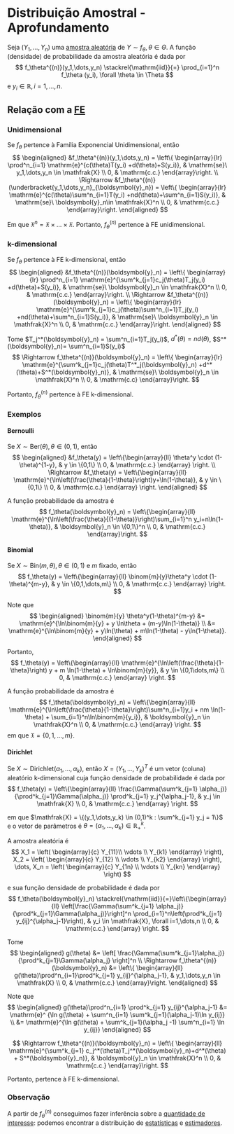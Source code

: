 # Distribuição Amostral - Aprofundamento

Seja $(Y_1,\dots,Y_n)$ uma [amostra aleatória](populacao-e-amostra.qmd#aa) de $Y\sim f_\theta, \theta \in \Theta$.
A função (densidade) de probabilidade da amostra aleatória é dada por
$$
f_\theta^{(n)}(y_1,\dots,y_n) \stackrel{\mathrm{iid}}{=} \prod_{i=1}^n f_\theta (y_i), \forall \theta \in \Theta
$$
e $y_i \in \mathbb{R}, i = 1,\dots,n$.

## Relação com a [FE](familia-exponencial.qmd)

### Unidimensional

Se $f_\theta$ pertence à Família Exponencial Unidimensional, então
$$
\begin{aligned}
&f_\theta^{(n)}(y_1,\dots,y_n) =
\left\{ \begin{array}{lr}
\prod^n_{i=1} \mathrm{e}^{c(\theta)T(y_i) +d(\theta)+S(y_i)}, & \mathrm{se}\ y_1,\dots,y_n \in \mathfrak{X} \\
0, & \mathrm{c.c.}
\end{array}\right. \\
\Rightarrow
&f_\theta^{(n)}(\underbracket{y_1,\dots,y_n}_{\boldsymbol{y}_n}) =
\left\{ \begin{array}{lr}
\mathrm{e}^{c(\theta)\sum^n_{i=1}T(y_i) +nd(\theta)+\sum^n_{i=1}S(y_i)}, & \mathrm{se}\ \boldsymbol{y}_n\in \mathfrak{X}^n \\
0, & \mathrm{c.c.}
\end{array}\right.
\end{aligned}
$$

Em que $\mathfrak{X}^n = \mathfrak{X} \times \dots \times \mathfrak{X}$. Portanto, $f_\theta^{(n)}$ pertence à
FE unidimensional.

### k-dimensional

Se $f_\theta$ pertence à FE k-dimensional, então
$$
\begin{aligned}
&f_\theta^{(n)}(\boldsymbol{y}_n) =
\left\{ \begin{array}{lr}
\prod^n_{i=1} \mathrm{e}^{\sum^k_{j=1}c_j(\theta)T_j(y_i) +d(\theta)+S(y_i)}, & \mathrm{se}\ \boldsymbol{y}_n \in \mathfrak{X}^n \\
0, & \mathrm{c.c.}
\end{array}\right. \\
\Rightarrow
&f_\theta^{(n)}(\boldsymbol{y}_n) = 
\left\{ \begin{array}{lr}
\mathrm{e}^{\sum^k_{j=1}c_j(\theta)\sum^n_{i=1}T_j(y_i) +nd(\theta)+\sum^n_{i=1}S(y_i)}, & \mathrm{se}\ \boldsymbol{y}_n \in \mathfrak{X}^n \\
0, & \mathrm{c.c.}
\end{array}\right.
\end{aligned}
$$

Tome $T_j^*(\boldsymbol{y}_n) = \sum^n_{i=1}T_j(y_i)$, $d^*(\theta)=nd(\theta)$, $S^*(\boldsymbol{y}_n)= \sum^n_{i=1}S(y_i)$
$$
\Rightarrow f_\theta^{(n)}(\boldsymbol{y}_n) =
\left\{ \begin{array}{lr}
\mathrm{e}^{\sum^k_{j=1}c_j(\theta)T^*_j(\boldsymbol{y}_n) +d^*(\theta)+S^*(\boldsymbol{y}_n)}, & \mathrm{se}\ \boldsymbol{y}_n \in \mathfrak{X}^n \\
0, & \mathrm{c.c}
\end{array}\right.
$$

Portanto, $f_\theta^{(n)}$ pertence à FE k-dimensional.

### Exemplos

#### Bernoulli

Se $X\sim\mathrm{Ber}(\theta), \theta \in (0,1)$, então
$$
\begin{aligned}
&f_\theta(y) = \left\{\begin{array}{ll}
\theta^y \cdot (1-\theta)^{1-y}, & y \in \{0,1\} \\
0, & \mathrm{c.c.}
\end{array} \right. \\
\Rightarrow
&f_\theta(y) = \left\{\begin{array}{ll}
\mathrm{e}^{\ln\left(\frac{\theta}{1-\theta}\right)y+\ln(1-\theta)}, & y \in \{0,1\} \\
0, & \mathrm{c.c.}
\end{array} \right.
\end{aligned}
$$

A função probabilidade da amostra é
$$
f_\theta(\boldsymbol{y}_n) = \left\{\begin{array}{ll}
\mathrm{e}^{\ln\left(\frac{\theta}{(1-\theta)}\right)\sum_{i=1}^n y_i+n\ln(1-\theta)}, & \boldsymbol{y}_n \in \{0,1\}^n \\
0, & \mathrm{c.c.}
\end{array}\right.
$$

#### Binomial
Se $X\sim\mathrm{Bin}(m, \theta), \theta \in (0,1)$ e $m$ fixado, então
$$
f_\theta(y) = \left\{\begin{array}{ll}
\binom{m}{y}\theta^y \cdot (1-\theta)^{m-y}, & y \in \{0,1,\dots,m\} \\
0, & \mathrm{c.c.}
\end{array} \right.
$$

Note que
$$
\begin{aligned}
\binom{m}{y} \theta^y(1-\theta)^{m-y} &= \mathrm{e}^{\ln\binom{m}{y} + y \ln\theta + (m-y)\ln(1-\theta)} \\
&= \mathrm{e}^{\ln\binom{m}{y} + y\ln(\theta) + m\ln(1-\theta) - y\ln(1-\theta)}.
\end{aligned}
$$

Portanto,
$$
f_\theta(y) = \left\{\begin{array}{ll}
\mathrm{e}^{\ln\left(\frac{\theta}{1-\theta}\right) y + m \ln(1-\theta) + \ln\binom{m}{y}}, & y \in \{0,1\dots,m\} \\
0, & \mathrm{c.c.}
\end{array} \right.
$$

A função probabilidade da amostra é
$$
f_\theta(\boldsymbol{y}_n) = \left\{\begin{array}{ll}
\mathrm{e}^{\ln\left(\frac{\theta}{1-\theta}\right)\sum^n_{i=1}y_i + nm \ln(1-\theta) + \sum_{i=1}^n\ln\binom{m}{y_i}}, & \boldsymbol{y}_n \in \mathfrak{X}^n \\
0, & \mathrm{c.c.}
\end{array} \right.
$$
em que $\mathfrak{X} = \{0,1,\dots,m\}$.

#### Dirichlet

Se $X\sim\mathrm{Dirichlet}(\alpha_1,\dots,\alpha_k)$, então $X=(Y_1,\dots,Y_k)^T$ é um vetor (coluna) aleatório k-dimensional
cuja função densidade de probabilidade é dada por
$$
f_\theta(y) = \left\{\begin{array}{ll}
\frac{\Gamma(\sum^k_{j=1} \alpha_j)}{\prod^k_{j=1}\Gamma(\alpha_j)} \prod^k_{j=1} y_j^{\alpha_j-1}, & y_j \in \mathfrak{X} \\
0, & \mathrm{c.c.}
\end{array} \right.
$$

em que $\mathfrak{X} = \{(y_1,\dots,y_k) \in (0,1)^k : \sum^k_{j=1} y_j = 1\}$ e o vetor de parâmetros é
$\theta=(\alpha_1,\dots,\alpha_k) \in \mathbb{R}^k_+$.

A amostra aleatória é
$$
X_1 = \left(
\begin{array}{c}
Y_{11}\\
\vdots \\
Y_{k1}
\end{array}
\right),
X_2 = \left(
\begin{array}{c}
Y_{12} \\
\vdots \\
Y_{k2}
\end{array}
\right), \dots,
X_n = \left(
\begin{array}{c}
Y_{1n} \\
\vdots \\
Y_{kn}
\end{array}
\right)
$$

e sua função densidade de probabilidade é dada por
$$
f_\theta(\boldsymbol{y}_n) \stackrel{\mathrm{iid}}{=}\left\{\begin{array}{ll}
\left[\frac{\Gamma(\sum^k_{j=1} \alpha_j)}{\prod^k_{j=1}\Gamma(\alpha_j)}\right]^n \prod_{i=1}^n\left(\prod^k_{j=1} y_{ij}^{\alpha_j-1}\right), & y_i \in \mathfrak{X}, \forall i=1,\dots,n \\
0, & \mathrm{c.c.}
\end{array} \right.
$$

Tome
$$
\begin{aligned}
g(\theta) &= \left[
\frac{\Gamma(\sum^k_{j=1}\alpha_j)}{\prod^k_{j=1}\Gamma(\alpha_j}
\right]^n \\
\Rightarrow
f_\theta^{(n)}(\boldsymbol{y}_n) &= \left\{ \begin{array}{ll}
g(\theta)\prod^n_{i=1}\prod^k_{j=1} y_{ij}^{\alpha_j-1}, & y_1,\dots,y_n \in \mathfrak{X} \\
0,  & \mathrm{c.c.}
\end{array}\right.
\end{aligned}
$$

Note que
$$
\begin{aligned}
g(\theta)\prod^n_{i=1} \prod^k_{j=1} y_{ij}^{\alpha_j-1} &= \mathrm{e}^
{\ln g(\theta) + \sum^n_{i=1} \sum^k_{j=1}(\alpha_j-1)\ln y_{ij}} \\
&= \mathrm{e}^{\ln g(\theta) + \sum^k_{j=1}(\alpha_j -1) \sum^n_{i=1} \ln y_{ij}}
\end{aligned}
$$

$$
\Rightarrow
f_\theta^{(n)}(\boldsymbol{y}_n) = \left\{ \begin{array}{ll}
\mathrm{e}^{\sum^k_{j=1} c_j^*(\theta)T_j^*(\boldsymbol{y}_n)+d^*(\theta) + S^*(\boldsymbol{y}_n)}, & \boldsymbol{y}_n \in \mathfrak{X}^n \\
0,  & \mathrm{c.c.}
\end{array}\right.
$$

Portanto, pertence à FE k-dimensional.

### Observação

A partir de $f_\theta^{(n)}$ conseguimos fazer inferência sobre a [quantidade de interesse](quantidade-de-interesse.qmd):
podemos encontrar a distribuição de [estatísticas](estatisticas.qmd) e [estimadores](estimadores.qmd).
